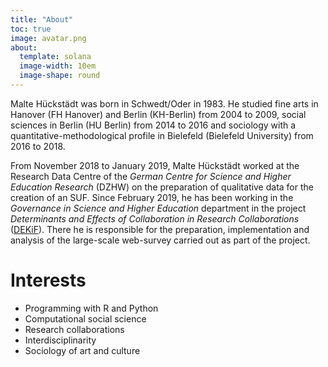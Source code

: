 ```yaml
---
title: "About"
toc: true
image: avatar.png
about:
  template: solana
  image-width: 10em
  image-shape: round
---
```


Malte Hückstädt was born in Schwedt/Oder in 1983. He studied fine arts in Hanover (FH Hanover) and Berlin (KH-Berlin) from 2004 to 2009, social sciences in Berlin (HU Berlin) from 2014 to 2016 and sociology with a quantitative-methodological profile in Bielefeld (Bielefeld University) from 2016 to 2018.

From November 2018 to January 2019, Malte Hückstädt worked at the Research Data Centre of the *German Centre for Science and Higher Education Research* (DZHW) on the preparation of qualitative data for the creation of an SUF. Since February 2019, he has been working in the *Governance in Science and Higher Education* department in the project *Determinants and Effects of Collaboration in Research Collaborations* ([DEKiF](https://dekif-survey.dzhw.eu/en/index_html)). There he is responsible for the preparation, implementation and analysis of the large-scale web-survey carried out as part of the project.

# Interests

-   Programming with R and Python
-   Computational social science
-   Research collaborations
-   Interdisciplinarity
-   Sociology of art and culture
